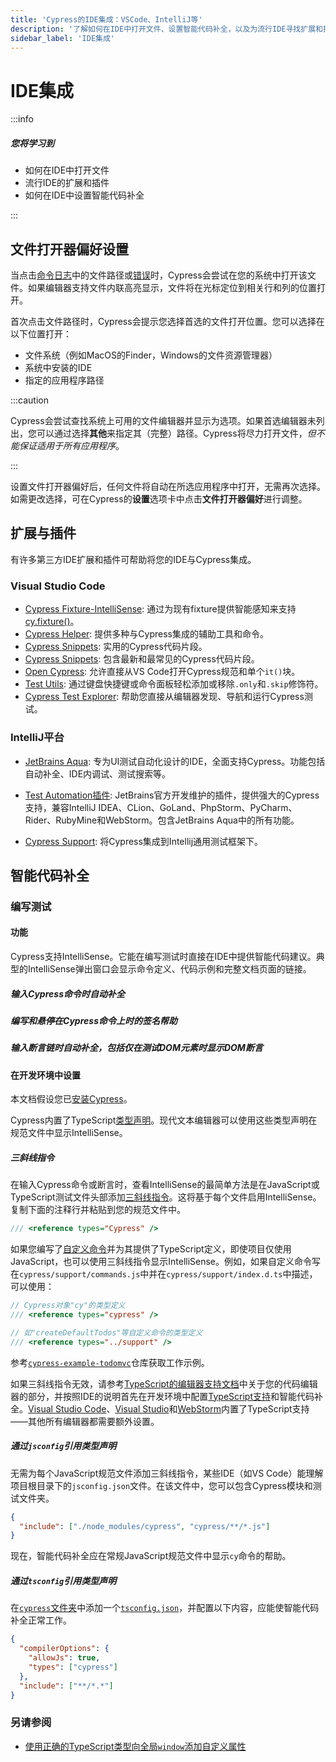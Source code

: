 ```yaml
---
title: 'Cypress的IDE集成：VSCode、IntelliJ等'
description: '了解如何在IDE中打开文件、设置智能代码补全，以及为流行IDE寻找扩展和插件。'
sidebar_label: 'IDE集成'
---
```


<ProductHeading product="app" />

# IDE集成

:::info

##### <Icon name="question-circle" color="#4BBFD2" /> 您将学习到

- 如何在IDE中打开文件
- 流行IDE的扩展和插件
- 如何在IDE中设置智能代码补全

:::

## 文件打开器偏好设置

当点击[命令日志](/app/core-concepts/open-mode#Command-Log)中的文件路径或[错误](/app/guides/debugging#Errors)时，Cypress会尝试在您的系统中打开该文件。如果编辑器支持文件内联高亮显示，文件将在光标定位到相关行和列的位置打开。

<DocsImage
  src="/img/app/core-concepts/open-mode/open-file-in-IDE.gif"
  alt="在IDE中打开文件"
/>

首次点击文件路径时，Cypress会提示您选择首选的文件打开位置。您可以选择在以下位置打开：

- 文件系统（例如MacOS的Finder，Windows的文件资源管理器）
- 系统中安装的IDE
- 指定的应用程序路径

:::caution

Cypress会尝试查找系统上可用的文件编辑器并显示为选项。如果首选编辑器未列出，您可以通过选择**其他**来指定其（完整）路径。Cypress将尽力打开文件，_但不能保证适用于所有应用程序_。

:::

设置文件打开器偏好后，任何文件将自动在所选应用程序中打开，无需再次选择。如需更改选择，可在Cypress的**设置**选项卡中点击**文件打开器偏好**进行调整。

<DocsImage
  src="/img/app/IDE-integration/file-opener-preference-settings-tab.png"
  alt="Cypress测试运行器设置选项卡中文件打开器偏好面板的截图"
/>

## 扩展与插件

有许多第三方IDE扩展和插件可帮助将您的IDE与Cypress集成。

### Visual Studio Code

- [Cypress Fixture-IntelliSense](https://marketplace.visualstudio.com/items?itemName=JosefBiehler.cypress-fixture-intellisense): 通过为现有fixture提供智能感知来支持[cy.fixture()](/api/commands/fixture)。
- [Cypress Helper](https://marketplace.visualstudio.com/items?itemName=shevtsov.vscode-cy-helper): 提供多种与Cypress集成的辅助工具和命令。
- [Cypress Snippets](https://marketplace.visualstudio.com/items?itemName=andrew-codes.cypress-snippets): 实用的Cypress代码片段。
- [Cypress Snippets](https://marketplace.visualstudio.com/items?itemName=CliffSu.cypress-snippets): 包含最新和最常见的Cypress代码片段。
- [Open Cypress](https://marketplace.visualstudio.com/items?itemName=tnrich.vscode-extension-open-cypress): 允许直接从VS Code打开Cypress规范和单个`it()`块。
- [Test Utils](https://marketplace.visualstudio.com/items?itemName=chrisbreiding.test-utils): 通过键盘快捷键或命令面板轻松添加或移除`.only`和`.skip`修饰符。
- [Cypress Test Explorer](https://marketplace.visualstudio.com/items?itemName=dpanshug.cypress-test-explorer): 帮助您直接从编辑器发现、导航和运行Cypress测试。

### IntelliJ平台

- [JetBrains Aqua](https://www.jetbrains.com/aqua/): 专为UI测试自动化设计的IDE，全面支持Cypress。功能包括自动补全、IDE内调试、测试搜索等。

- [Test Automation插件](https://plugins.jetbrains.com/plugin/20175-test-automation): JetBrains官方开发维护的插件，提供强大的Cypress支持，兼容IntelliJ IDEA、CLion、GoLand、PhpStorm、PyCharm、Rider、RubyMine和WebStorm。包含JetBrains Aqua中的所有功能。

- [Cypress Support](https://plugins.jetbrains.com/plugin/13819-intellij-cypress): 将Cypress集成到Intellij通用测试框架下。

## 智能代码补全

### 编写测试

#### 功能

Cypress支持IntelliSense。它能在编写测试时直接在IDE中提供智能代码建议。典型的IntelliSense弹出窗口会显示命令定义、代码示例和完整文档页面的链接。

##### 输入Cypress命令时自动补全

<DocsVideo
  src="/img/snippets/intellisense-cypress-assertion-matchers.mp4"
  title="Cypress命令的IntelliSense自动补全"
/>

##### 编写和悬停在Cypress命令上时的签名帮助

<DocsVideo
  src="/img/snippets/intellisense-method-signature-examples.mp4"
  title="悬停时的IntelliSense"
/>

##### 输入断言链时自动补全，包括仅在测试DOM元素时显示DOM断言

<DocsVideo
  src="/img/snippets/intellisense-assertion-chainers.mp4"
  title="DOM断言的IntelliSense自动补全"
/>

#### 在开发环境中设置

本文档假设您已[安装Cypress](/app/get-started/install-cypress)。

Cypress内置了TypeScript[类型声明](https://github.com/cypress-io/cypress/tree/develop/cli/types)。现代文本编辑器可以使用这些类型声明在规范文件中显示IntelliSense。

##### 三斜线指令

在输入Cypress命令或断言时，查看IntelliSense的最简单方法是在JavaScript或TypeScript测试文件头部添加[三斜线指令](http://www.typescriptlang.org/docs/handbook/triple-slash-directives.html)。这将基于每个文件启用IntelliSense。复制下面的注释行并粘贴到您的规范文件中。

```js
/// <reference types="Cypress" />
```

<DocsVideo
  src="/img/snippets/intellisense-setup.mp4"
  title="IntelliSense三斜线指令"
/>

如果您编写了[自定义命令](/api/cypress-api/custom-commands)并为其提供了TypeScript定义，即使项目仅使用JavaScript，也可以使用三斜线指令显示IntelliSense。例如，如果自定义命令写在`cypress/support/commands.js`中并在`cypress/support/index.d.ts`中描述，可以使用：

```js
// Cypress对象"cy"的类型定义
/// <reference types="cypress" />

// 如"createDefaultTodos"等自定义命令的类型定义
/// <reference types="../support" />
```

参考[`cypress-example-todomvc`](https://github.com/cypress-io/cypress-example-todomvc#cypress-intellisense)仓库获取工作示例。

如果三斜线指令无效，请参考[TypeScript的编辑器支持文档](https://github.com/Microsoft/TypeScript/wiki/TypeScript-Editor-Support)中关于您的代码编辑器的部分，并按照IDE的说明首先在开发环境中配置[TypeScript支持](/app/tooling/typescript-support)和智能代码补全。[Visual Studio Code](https://code.visualstudio.com/)、[Visual Studio](https://www.visualstudio.com/)和[WebStorm](https://www.jetbrains.com/webstorm/)内置了TypeScript支持——其他所有编辑器都需要额外设置。

##### 通过`jsconfig`引用类型声明

无需为每个JavaScript规范文件添加三斜线指令，某些IDE（如VS Code）能理解项目根目录下的`jsconfig.json`文件。在该文件中，您可以包含Cypress模块和测试文件夹。

```json
{
  "include": ["./node_modules/cypress", "cypress/**/*.js"]
}
```

现在，智能代码补全应在常规JavaScript规范文件中显示`cy`命令的帮助。

##### 通过`tsconfig`引用类型声明

在[`cypress`文件夹](/app/core-concepts/writing-and-organizing-tests#Folder-structure)中添加一个[`tsconfig.json`](http://www.typescriptlang.org/docs/handbook/tsconfig-json.html)，并配置以下内容，应能使智能代码补全正常工作。

```json
{
  "compilerOptions": {
    "allowJs": true,
    "types": ["cypress"]
  },
  "include": ["**/*.*"]
}
```

### 另请参阅

- [使用正确的TypeScript类型向全局`window`添加自定义属性](https://github.com/bahmutov/test-todomvc-using-app-actions#intellisense)